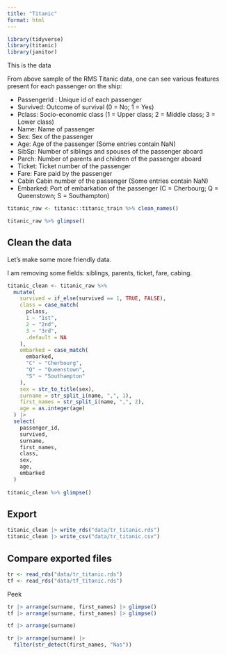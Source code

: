 ```yaml
---
title: "Titanic"
format: html
---
```


```r
library(tidyverse)
library(titanic)
library(janitor)
```

This is the data

From above sample of the RMS Titanic data, one can see various features present for each passenger on the ship:

- PassengerId : Unique id of each passenger
- Survived: Outcome of survival (0 = No; 1 = Yes)
- Pclass: Socio-economic class (1 = Upper class; 2 = Middle class; 3 = Lower class)
- Name: Name of passenger
- Sex: Sex of the passenger
- Age: Age of the passenger (Some entries contain NaN)
- SibSp: Number of siblings and spouses of the passenger aboard
- Parch: Number of parents and children of the passenger aboard
- Ticket: Ticket number of the passenger
- Fare: Fare paid by the passenger
- Cabin Cabin number of the passenger (Some entries contain NaN)
- Embarked: Port of embarkation of the passenger (C = Cherbourg; Q = Queenstown; S = Southampton)


```r
titanic_raw <- titanic::titanic_train %>% clean_names()

titanic_raw %>% glimpse()
```

## Clean the data

Let's make some more friendly data.

I am removing some fields: siblings, parents, ticket, fare, cabing.

```r
titanic_clean <- titanic_raw %>% 
  mutate(
    survived = if_else(survived == 1, TRUE, FALSE),
    class = case_match(
      pclass,
      1 ~ "1st",
      2 ~ "2nd",
      3 ~ "3rd",
      .default = NA
    ),
    embarked = case_match(
      embarked,
      "C" ~ "Cherbourg",
      "Q" ~ "Queenstown",
      "S" ~ "Southampton"
    ),
    sex = str_to_title(sex),
    surname = str_split_i(name, ",", 1),
    first_names = str_split_i(name, ",", 2),
    age = as.integer(age)
  ) |> 
  select(
    passenger_id,
    survived,
    surname,
    first_names,
    class,
    sex,
    age,
    embarked
  )
  
titanic_clean %>% glimpse()

```

## Export

```r
titanic_clean |> write_rds("data/tr_titanic.rds")
titanic_clean |> write_csv("data/tr_titanic.csv")
```

## Compare exported files

```r
tr <- read_rds("data/tr_titanic.rds")
tf <- read_rds("data/tf_titanic.rds")
```

Peek

```r
tr |> arrange(surname, first_names) |> glimpse()
tf |> arrange(surname, first_names) |> glimpse()
```

```r
tf |> arrange(surname)
```

```r
tr |> arrange(surname) |> 
  filter(str_detect(first_names, "Nas"))
```


